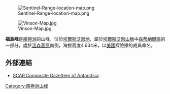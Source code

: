 [[Image:Sentinel-Range-location-map.png|thumb]]

[[Image:Vinson-Map.jpg|thumb]]

{{Coord|78|33|31|S|85|34|16|W|source:GNIS|display=title}}

'''福島峰'''是[[南極洲|南極洲]]的山峰，位於[[埃爾斯沃思地|埃爾斯沃思地]]，屬於[[埃爾斯沃思山脈|埃爾斯沃思山脈]]中[[森蒂納爾嶺|森蒂納爾嶺]]的一部分，處於[[溫森高原|溫森高原]]南側，海拔高度4,634米，以[[美國|美國]]探險隊的成員命名。

==外部連結==
* [http://data.aad.gov.au/aadc/gaz/scar/ SCAR Composite Gazetteer of Antarctica] {{WebCite|url=https://www.webcitation.org/5ug2CfC7m?url=http://data.aad.gov.au/aadc/gaz/scar/ |date=20101202140255 |dateformat=iso }}.

{{DEFAULTSORT:Fukushima Peak}}
[[Category:南極洲山峰|Category:南極洲山峰]]

{{EllsworthLand-geo-stub}}
